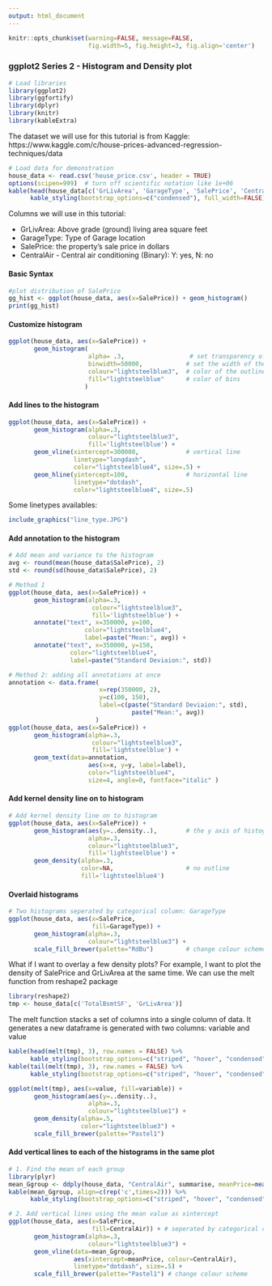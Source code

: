 ---
output: html_document
---

```{r global_options, include=FALSE}
knitr::opts_chunk$set(warning=FALSE, message=FALSE, 
                      fig.width=5, fig.height=3, fig.align='center')
```

### ggplot2 Series 2 - Histogram and Density plot

```{r, warning = FALSE}
# Load libraries
library(ggplot2)
library(ggfortify)
library(dplyr)
library(knitr)
library(kableExtra)
```
The dataset we will use for this tutorial is from Kaggle: https://www.kaggle.com/c/house-prices-advanced-regression-techniques/data


```{r}
# Load data for demonstration
house_data <- read.csv('house_price.csv', header = TRUE)
options(scipen=999)  # turn off scientific notation like 1e+06
kable(head(house_data[c('GrLivArea', 'GarageType', 'SalePrice', 'CentralAir')], 3), align=c(rep('c',times=4))) %>%
      kable_styling(bootstrap_options=c("condensed"), full_width=FALSE)
```

Columns we will use in this tutorial:

 - GrLivArea: Above grade (ground) living area square feet
 - GarageType: Type of Garage location
 - SalePrice: the property's sale price in dollars
 - CentralAir - Central air conditioning (Binary): Y: yes, N: no

#### Basic Syntax
```{r}
#plot distribution of SalePrice
gg_hist <- ggplot(house_data, aes(x=SalePrice)) + geom_histogram()
print(gg_hist)
```


#### Customize histogram
```{r}
ggplot(house_data, aes(x=SalePrice)) + 
       geom_histogram(
                      alpha= .3,                  # set transparency of histogram
                      binwidth=50000,            # set the width of the bins
                      colour="lightsteelblue3",  # color of the outline
                      fill="lightsteelblue"      # color of bins
                     )
```


####  Add lines to the histogram
```{r}
ggplot(house_data, aes(x=SalePrice)) + 
       geom_histogram(alpha=.3, 
                      colour="lightsteelblue3", 
                      fill='lightsteelblue') + 
       geom_vline(xintercept=300000,             # vertical line
                  linetype="longdash",
                  color="lightsteelblue4", size=.5) +
       geom_hline(yintercept=100,                # horizontal line
                  linetype="dotdash",
                  color="lightsteelblue4", size=.5)
```

Some linetypes availables:
```{r pressure, echo=FALSE, fig.cap="Line types", out.width = '60%'}
include_graphics("line_type.JPG")
```

#### Add annotation to the histogram

```{r}
# Add mean and variance to the histogram
avg <- round(mean(house_data$SalePrice), 2)
std <- round(sd(house_data$SalePrice), 2)

# Method 1
ggplot(house_data, aes(x=SalePrice)) + 
       geom_histogram(alpha=.3, 
                       colour="lightsteelblue3", 
                       fill='lightsteelblue') + 
       annotate("text", x=350000, y=100, 
                     color="lightsteelblue4",
                     label=paste("Mean:", avg)) +
       annotate("text", x=350000, y=150, 
                 color="lightsteelblue4",
                 label=paste("Standard Deviaion:", std))

# Method 2: adding all annotations at once
annotation <- data.frame(
                         x=rep(350000, 2),
                         y=c(100, 150),
                         label=c(paste("Standard Deviaion:", std),
                                  paste("Mean:", avg))
                        )
ggplot(house_data, aes(x=SalePrice)) + 
       geom_histogram(alpha=.3, 
                       colour="lightsteelblue3", 
                       fill='lightsteelblue') + 
       geom_text(data=annotation, 
                      aes(x=x, y=y, label=label),                 
                      color="lightsteelblue4", 
                      size=4, angle=0, fontface="italic" )
```


#### Add kernel density line on to histogram

```{r}
# Add kernel density line on to histogram
ggplot(house_data, aes(x=SalePrice)) + 
       geom_histogram(aes(y=..density..),        # the y axis of histogram has to be density too
                      alpha=.3, 
                      colour="lightsteelblue3", 
                      fill='lightsteelblue') +
       geom_density(alpha=.3, 
                    color=NA,                    # no outline 
                    fill='lightsteelblue4')
```


#### Overlaid histograms
```{r}
# Two histograms seperated by categorical column: GarageType
ggplot(house_data, aes(x=SalePrice, 
                       fill=GarageType)) +       
       geom_histogram(alpha=.3, 
                      colour="lightsteelblue3") +
       scale_fill_brewer(palette="RdBu")         # change colour scheme

```

What if I want to overlay a few density plots? For example, I want to plot the density of SalePrice and GrLivArea at the same time. We can use the melt function from reshape2 package

```{r}
library(reshape2)
tmp <- house_data[c('TotalBsmtSF', 'GrLivArea')]
```

The melt function stacks a set of columns into a single column of data.
It generates a new dataframe is generated with two columns: variable and value

```{r}
kable(head(melt(tmp), 3), row.names = FALSE) %>%
      kable_styling(bootstrap_options=c("striped", "hover", "condensed"), full_width=FALSE)
kable(tail(melt(tmp), 3), row.names = FALSE) %>%
      kable_styling(bootstrap_options=c("striped", "hover", "condensed"), full_width=FALSE)

ggplot(melt(tmp), aes(x=value, fill=variable)) + 
       geom_histogram(aes(y=..density..), 
                      alpha=.3,
                      colour="lightsteelblue1") +
       geom_density(alpha=.5, 
                    color="lightsteelblue3") +
       scale_fill_brewer(palette="Pastel1") 
```

#### Add vertical lines to each of the histograms in the same plot
```{r}
# 1. Find the mean of each group
library(plyr)
mean_Ggroup <- ddply(house_data, "CentralAir", summarise, meanPrice=mean(SalePrice))
kable(mean_Ggroup, align=c(rep('c',times=2))) %>%
      kable_styling(bootstrap_options=c("striped", "hover", "condensed"), full_width=FALSE)

# 2. Add vertical lines using the mean value as xintercept
ggplot(house_data, aes(x=SalePrice, 
                       fill=CentralAir)) + # seperated by categorical column: GarageType
       geom_histogram(alpha=.3, 
                      colour="lightsteelblue3") +
       geom_vline(data=mean_Ggroup, 
                  aes(xintercept=meanPrice, colour=CentralAir),
                  linetype="dotdash", size=.5) +
       scale_fill_brewer(palette="Pastel1") # change colour scheme
```









